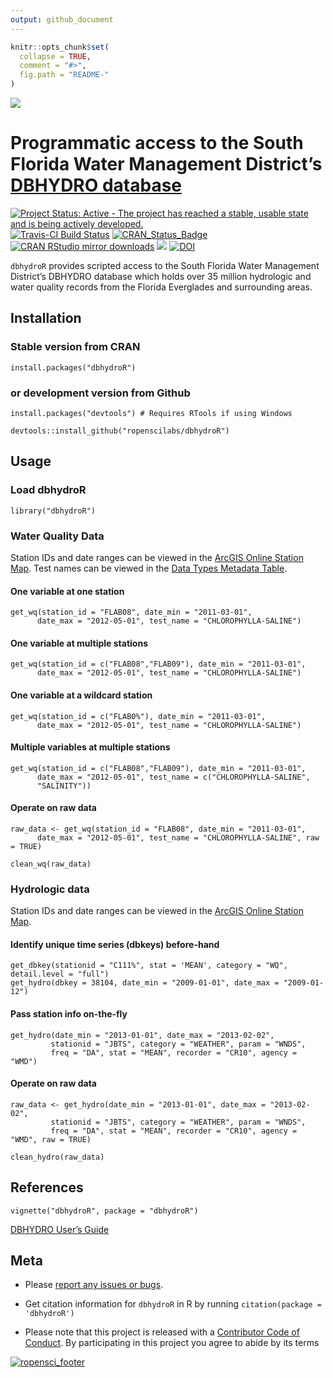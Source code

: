 ```yaml
---
output: github_document
---
```


<!-- README.md is generated from README.Rmd. Please edit that file -->

```r
knitr::opts_chunk$set(
  collapse = TRUE,
  comment = "#>",
  fig.path = "README-"
)
```

![](https://github.com/ropenscilabs/dbhydroR/raw/master/inst/images/profile.png)

# Programmatic access to the South Florida Water Management District's [DBHYDRO database](https://www.sfwmd.gov/science-data/dbhydro)

[![Project Status: Active - The project has reached a stable, usable state and is being actively developed.](http://www.repostatus.org/badges/latest/active.svg)](http://www.repostatus.org/#active)
[![Travis-CI Build Status](https://travis-ci.org/ropenscilabs/dbhydroR.svg?branch=master)](https://travis-ci.org/ropenscilabs/dbhydroR)
[![CRAN\_Status\_Badge](http://www.r-pkg.org/badges/version/dbhydroR)](https://cran.r-project.org/package=dbhydroR) 
[![CRAN RStudio mirror downloads](http://cranlogs.r-pkg.org/badges/dbhydroR)](https://cran.r-project.org/package=dbhydroR)
[![](https://badges.ropensci.org/61_status.svg)](https://github.com/ropensci/onboarding/issues/61)
[![DOI](https://zenodo.org/badge/64503356.svg)](https://zenodo.org/badge/latestdoi/64503356)



`dbhydroR` provides scripted access to the South Florida Water Management District's DBHYDRO database which holds over 35 million hydrologic and water quality records from the Florida Everglades and surrounding areas. 

## Installation

### Stable version from CRAN

`install.packages("dbhydroR")`

### or development version from Github

`install.packages("devtools") # Requires RTools if using Windows`

`devtools::install_github("ropenscilabs/dbhydroR")`

## Usage

### Load dbhydroR

`library("dbhydroR")`

### Water Quality Data

Station IDs and date ranges can be viewed in the [ArcGIS Online Station Map](http://my.sfwmd.gov/WAB/EnvironmentalMonitoring/index.html). Test names can be viewed in the [Data Types Metadata Table](http://my.sfwmd.gov/dbhydroplsql/show_dbkey_info.show_data_type_info).

#### One variable at one station
```
get_wq(station_id = "FLAB08", date_min = "2011-03-01", 
      date_max = "2012-05-01", test_name = "CHLOROPHYLLA-SALINE")
```

#### One variable at multiple stations 
```
get_wq(station_id = c("FLAB08","FLAB09"), date_min = "2011-03-01",
      date_max = "2012-05-01", test_name = "CHLOROPHYLLA-SALINE")
```

#### One variable at a wildcard station
```
get_wq(station_id = c("FLAB0%"), date_min = "2011-03-01", 
      date_max = "2012-05-01", test_name = "CHLOROPHYLLA-SALINE")
```

#### Multiple variables at multiple stations
```
get_wq(station_id = c("FLAB08","FLAB09"), date_min = "2011-03-01",
      date_max = "2012-05-01", test_name = c("CHLOROPHYLLA-SALINE",
      "SALINITY"))
```

#### Operate on raw data
```
raw_data <- get_wq(station_id = "FLAB08", date_min = "2011-03-01", 
      date_max = "2012-05-01", test_name = "CHLOROPHYLLA-SALINE", raw = TRUE)

clean_wq(raw_data)
```

### Hydrologic data
Station IDs and date ranges can be viewed in the [ArcGIS Online Station Map](http://my.sfwmd.gov/WAB/EnvironmentalMonitoring/index.html). 

#### Identify unique time series (dbkeys) before-hand
```
get_dbkey(stationid = "C111%", stat = 'MEAN', category = "WQ", detail.level = "full")
get_hydro(dbkey = 38104, date_min = "2009-01-01", date_max = "2009-01-12")
```

#### Pass station info on-the-fly
```
get_hydro(date_min = "2013-01-01", date_max = "2013-02-02",
         stationid = "JBTS", category = "WEATHER", param = "WNDS",
         freq = "DA", stat = "MEAN", recorder = "CR10", agency = "WMD")
```

#### Operate on raw data
```
raw_data <- get_hydro(date_min = "2013-01-01", date_max = "2013-02-02",
         stationid = "JBTS", category = "WEATHER", param = "WNDS",
         freq = "DA", stat = "MEAN", recorder = "CR10", agency = "WMD", raw = TRUE)
         
clean_hydro(raw_data)
```

## References

`vignette("dbhydroR", package = "dbhydroR")`

[DBHYDRO User's Guide](https://www.sfwmd.gov/sites/default/files/documents/dbhydrobrowseruserdocumentation.pdf)

## Meta

* Please [report any issues or bugs](https://github.com/ropenscilabs/dbhydroR/issues).

* Get citation information for `dbhydroR` in R by running `citation(package = 'dbhydroR')`

* Please note that this project is released with a [Contributor Code of Conduct](https://github.com/ropenscilabs/dbhydroR/blob/master/CONDUCT.md). By participating in this project you agree to abide by its terms

[![ropensci_footer](https://ropensci.org/public_images/github_footer.png)](http://ropensci.org)
